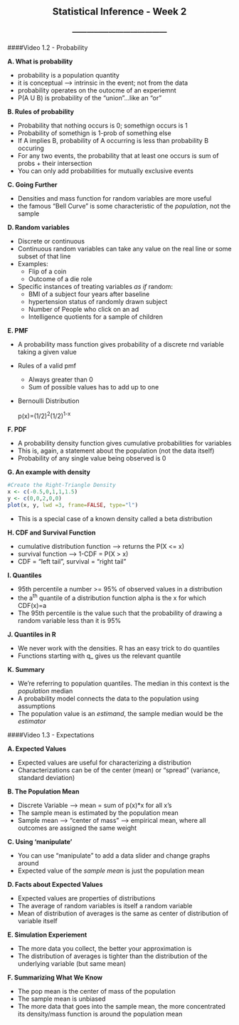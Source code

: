 <center> <h2>Statistical Inference - Week 2</h2> </center>
<center> <h3>---------------------------------------</h3> </center>

####Video 1.2 - Probability

**A. What is probability**

- probability is a population quantity
- it is conceptual --> intrinsic in the event; not from the data
- probability operates on the outocme of an experiemnt
- P(A U B) is probability of the "union"...like an "or"

**B. Rules of probability**

- Probability that nothing occurs is 0; somethign occurs is 1
- Probability of somethign is 1-prob of something else
- If A implies B, probability of A occurring is less than probability B occuring
- For any two events, the probability that at least one occurs is sum of probs + their intersection
- You can only add probabilities for mutually exclusive events

**C. Going Further**

- Densities and mass function for random variables are more useful
- the famous "Bell Curve" is some characteristic of the *population*, not the sample

**D. Random variables**

- Discrete or continuous
- Continuous random variables can take any value on the real line or some subset of that line
- Examples:
    - Flip of a coin
    - Outcome of a die role
- Specific instances of treating variables *as if* random:
    - BMI of a subject four years after baseline
    - hypertension status of randomly drawn subject
    - Number of People who click on an ad
    - Intelligence quotients for a sample of children
    
**E. PMF**
    
- A probability mass function gives probability of a discrete rnd variable taking a given value
- Rules of a valid pmf
    - Always greater than 0
    - Sum of possible values has to add up to one
- Bernoulli Distribution

    p(x)=(1/2)^2^(1/2)^1-x^
    
**F. PDF**

- A probability density function gives cumulative probabilities for variables
- This is, again, a statement about the population (not the data itself)
- Probability of any single value being observed is 0

**G. An example with density**

    
```r
#Create the Right-Triangle Density
x <- c(-0.5,0,1,1,1.5)
y <- c(0,0,2,0,0)
plot(x, y, lwd =3, frame=FALSE, type="l")
```

- This is a special case of a known density called a beta distribution

**H. CDF and Survival Function**

- cumulative distribution function --> returns the P(X <= x)
- survival function --> 1-CDF = P(X > x)
- CDF = "left tail", survival = "right tail"

**I. Quantiles**

- 95th percentile a number >= 95% of observed values in a distribution
- the a^th^ quantile of a distribution function alpha is the x for which CDF(x)=a
- The 95th percentile is the value such that the probability of drawing a random variable less than it is 95%

**J. Quantiles in R**

- We never work with the densities. R has an easy trick to do quantiles
- Functions starting with q_ gives us the relevant quantile

**K. Summary**

- We're referring to population quantiles. The median in this context is the *population* median
- A probability model connects the data to the population using assumptions
- The population value is an *estimand*, the sample median would be the *estimator*



####Video 1.3 - Expectations

**A. Expected Values**

- Expected values are useful for characterizing a distribution
- Characterizations can be of the center (mean) or "spread" (variance, standard deviation)

**B. The Population Mean**

- Discrete Variable --> mean = sum of p(x)*x for all x's
- The sample mean is estimated by the population mean
- Sample mean --> "center of mass" --> empirical mean, where all outcomes are assigned the same weight

**C. Using 'manipulate'**

- You can use "manipulate" to add a data slider and change graphs around
- Expected value of the *sample mean* is just the population mean

**D. Facts about Expected Values**

- Expected values are properties of distributions
- The average of random variables is itself a random variable
- Mean of distribution of averages is the same as center of distribution of variable itself

**E. Simulation Experiement**

- The more data you collect, the better your approximation is
- The distribution of averages is tighter than the distribution of the underlying variable (but same mean)

**F. Summarizing What We Know**

- The pop mean is the center of mass of the population
- The sample mean is unbiased
- The more data that goes into the sample mean, the more concentrated its density/mass function is around the population mean






        